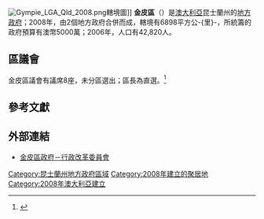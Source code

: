 {{NoteTA
|G1=Country
}}
[[File:Gympie_LGA_Qld_2008.png|thumb]]轄境圖]]
'''金皮區'''（{{lang-en|Gympie Region}}）是[[澳大利亞|澳大利亞]]昆士蘭州的[[地方政府區域|地方政府]]；2008年，由2個地方政府合併而成，轄境有6898平方公-{里}-，所統籌的政府預算有澳幣5000萬；2006年，人口有42,820人。

== 區議會 ==
金皮區議會有議席8座，未分區選出；區長為直選。<ref name="Mayor">{{cite web
 |year         = 2008
 |url          = http://www.ecq.qld.gov.au/elections/local/lg2008/GympieRegionalCouncil/results/mayoral/summary.html
 |title        = 2008 Gympie Regional Council - Mayoral Election - Election Summary
 |format       = html
 |publisher    = Queensland Electoral Commission
 |accessdate   = 2008-03-21
 |archive-date = 2008-07-27
 |archive-url  = https://web.archive.org/web/20080727192122/http://www.ecq.qld.gov.au/elections/local/lg2008/GympieRegionalCouncil/results/mayoral/summary.html
 |dead-url     = yes
}}</ref>

== 參考文獻 ==
{{reflist}}

== 外部連結 ==
* [https://web.archive.org/web/20080829044629/http://www.gympieltc.qld.gov.au/ 金皮區政府－行政改革委員會]

{{Local Government Areas of Queensland}}

{{DEFAULTSORT:Gympie}}
[[Category:昆士蘭州地方政府區域|Category:昆士蘭州地方政府區域]]
[[Category:2008年建立的聚居地|Category:2008年建立的聚居地]]
[[Category:2008年澳大利亞建立|Category:2008年澳大利亞建立]]

{{Queensland-geo-stub}}